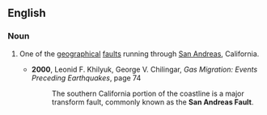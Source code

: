 ==English==

===Noun===
{{en-noun|head=[[San Andreas]] [[fault]]}}
# {{lb|en|geology}} One of the [[geographical]] [[fault]]s running through [[San Andreas]], California.
#* '''2000''', Leonid F. Khilyuk, George V. Chilingar, ''Gas Migration: Events Preceding Earthquakes'', page 74
#*: The southern California portion of the coastline is a major transform fault, commonly known as the '''San Andreas Fault'''.